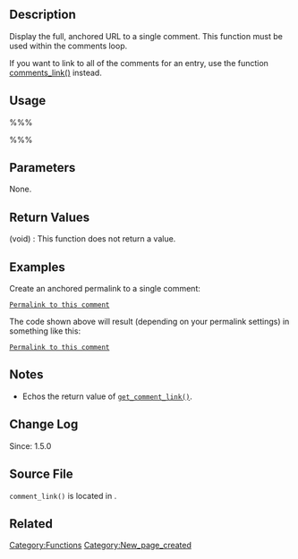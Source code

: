 {{Languages|
{{en|Function Reference/comment_link}}
{{ja|関数リファレンス/comment_link}}
}}


== Description ==
Display the full, anchored URL to a single comment. This function must be used within the comments loop.

If you want to link to all of the comments for an entry, use the function [[Function_Reference/comments_link | comments_link()]] instead.

== Usage ==
%%%<?php comment_link() ?>%%%

== Parameters ==
None.

== Return Values ==
; (void) : This function does not return a value.

== Examples ==

Create an anchored permalink to a single comment:

 <a href="<?php comment_link(); ?>">Permalink to this comment</a>

The code shown above will result (depending on your permalink settings) in something like this:

 <a href="http://example.com/2009/07/15/example-post/comment-page-1/#comment-3">Permalink to this comment</a>

== Notes ==
* Echos the return value of [[Function_Reference/get_comment_link|<tt>get_comment_link()</tt>]].

== Change Log ==
Since: 1.5.0

== Source File ==

<tt>comment_link()</tt> is located in {{Trac|wp-includes/feed.php}}.

== Related ==
<!--
    To Do:
    Need to find related functions.
    Need to create groups of functions and create templates to add them to a page quickly.
    Some functions may be related to many groups of functions.
-->

{{Tag Footer}}

[[Category:Functions]]
[[Category:New_page_created]]